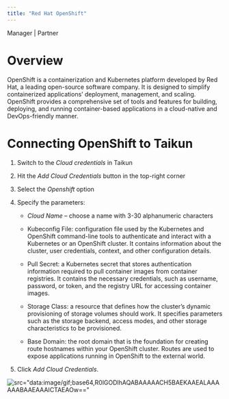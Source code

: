 ```yaml
---
title: "Red Hat OpenShift"
---
```


<Icon icon="user-tie" iconType="solid" /> Manager | <Icon icon="handshake" iconType="solid" /> Partner

# Overview

OpenShift is a containerization and Kubernetes platform developed by Red Hat, a leading open-source software company. It is designed to simplify containerized applications’ deployment, management, and scaling. OpenShift provides a comprehensive set of tools and features for building, deploying, and running container-based applications in a cloud-native and DevOps-friendly manner.

# Connecting OpenShift to Taikun

1. Switch to the *Cloud credentials* in Taikun 

2. Hit the *Add Cloud Credentials* button in the top-right corner

3. Select the *Openshift* option

4. Specify the parameters:

   * *Cloud Name* – choose a name with 3-30 alphanumeric characters

   * Kubeconfig File: configuration file used by the Kubernetes and OpenShift command-line tools to authenticate and interact with a Kubernetes or an OpenShift cluster. It contains information about the cluster, user credentials, context, and other configuration details.

   * Pull Secret: a Kubernetes secret that stores authentication information required to pull container images from container registries. It contains the necessary credentials, such as username, password, or token, and the registry URL for accessing container images.

   * Storage Class: a resource that defines how the cluster’s dynamic provisioning of storage volumes should work. It specifies parameters such as the storage backend, access modes, and other storage characteristics to be provisioned.

   * Base Domain: the root domain that is the foundation for creating route hostnames within your OpenShift cluster. Routes are used to expose applications running in OpenShift to the external world.

5. Click *Add Cloud Credentials*.

![src="data:image/gif;base64,R0lGODlhAQABAAAAACH5BAEKAAEALAAAAAABAAEAAAICTAEAOw=="](https://rgw.cloudpoint.tcpro.cz/swift/v1/KEY_0efe203c42c0402f9402a570302dc066/new-docs/cloud%20providers/openshift.webp)